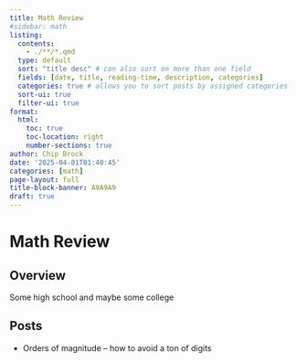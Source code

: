 ```yaml
---
title: Math Review
#sidebar: math
listing: 
  contents: 
    - ./**/*.qmd
  type: default
  sort: "title desc" # can also sort on more than one field
  fields: [date, title, reading-time, description, categories]
  categories: true # allows you to sort posts by assigned categories 
  sort-ui: true
  filter-ui: true
format:
  html:
    toc: true
    toc-location: right
    number-sections: true
author: Chip Brock
date: '2025-04-01T01:40:45'
categories: [math]
page-layout: full
title-block-banner: A9A9A9
draft: true
---
```


# Math Review

## Overview

Some high school and maybe some college

## Posts

- Orders of magnitude – how to avoid a ton of digits

